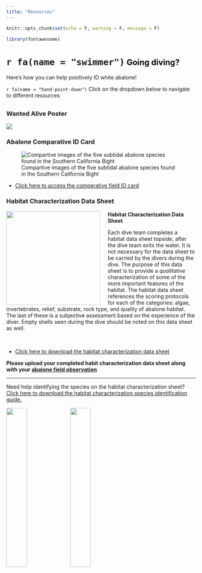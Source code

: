 ```yaml
---
title: "Resources"
---
```


```r
knitr::opts_chunk$set(echo = F, warning = F, message = F)
```

```r
library(fontawesome)
```

# `r fa(name = "swimmer")`<span style='color:#000000; font-size:75%'> Going diving? </span>
Here's how you can help positively ID white abalone!

`r fa(name = "hand-point-down")` Click on the dropdown below to navigate to different resources 

## {.tabset .tabset-dropdown}

### Wanted Alive Poster

![](./images/ab_poster.png)

### Abalone Comparative ID Card

![Compartive images of the five subtidal abalone species found in the Southern California Bight](./images/compartive_id.png) 


- [Click here to access the comperative field ID card](./images/Abalone-id-cards_5x8.pdf){target="_blank"}

### Habitat Characterization Data Sheet

<img  style="float: left; padding-right:20px" src="./files/Hab_char_screenshot.png" width="250" height="250"> 

<div style="text-align:left">
**Habitat Characterization Data Sheet** 

Each dive team completes a habitat data sheet topside, after the dive team exits the water. It is not necessary for the data sheet to be carried by the divers during the dive. The purpose of this data sheet is to provide a *qualitative* characterization of some of the more important features of the habitat. The habitat data sheet references the scoring protocols for each of the categories: algae, invertebrates, relief, substrate, rock type, and quality of abalone habitat. The last of these is a subjective assessment based on the experience of the diver. Empty shells seen during the dive should be noted on this data sheet as well. 
</div>
<br clear="left"/>

- [Click here to download the habitat characterization data sheet](./files/Hab_Char_Datasheet_2.0_KL.pdf){target="_blank"}


**Please upload your completed habit characterization data sheet along with your [abalone field observation](https://forms.gle/QHMorg3k1w9QU4CH8){target="_blank"}** 

<hr>

Need help identifying the species on the habitat characterization sheet? [Click here to download the habitat characterization species identification guide.](./files/Hab_Char_Species_Guide_V2_KL.pdf){target="_blank"}

<img  style="float: center" src="./images/Hab_Char_spp1.jpg" width="33%" height="33%"> 
<img  style="float: center" src="./images/Hab_Char_spp2.jpg" width="33%" height="33%"> 

